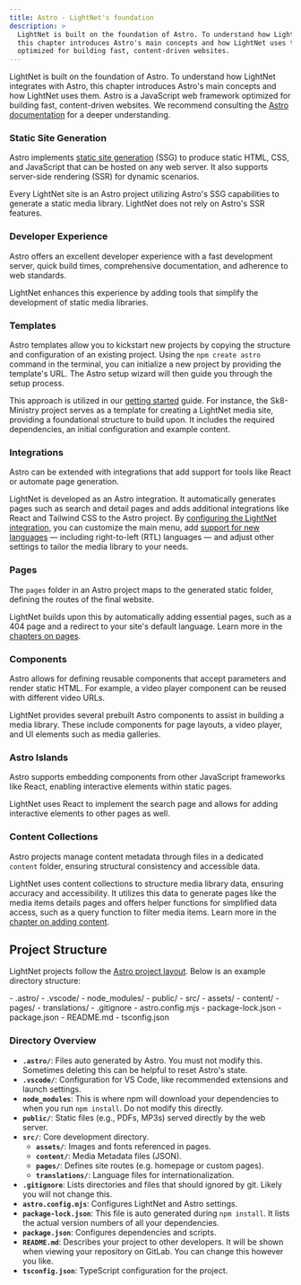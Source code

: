 ```yaml
---
title: Astro - LightNet's foundation
description: >
  LightNet is built on the foundation of Astro. To understand how LightNet integrates with Astro,
  this chapter introduces Astro's main concepts and how LightNet uses them. Astro is a JavaScript web framework
  optimized for building fast, content-driven websites.
---
```




LightNet is built on the foundation of Astro. To understand how LightNet integrates with Astro, 
this chapter introduces Astro's main concepts and how LightNet uses them. Astro is a JavaScript web framework optimized for building fast, 
content-driven websites. We recommend consulting the [Astro documentation](https://docs.astro.build/) for a deeper understanding.

### Static Site Generation

Astro implements [static site generation](/start-here/concepts/architecture/) (SSG) to produce static 
HTML, CSS, and JavaScript that can be hosted on any web server. It also supports 
server-side rendering (SSR) for dynamic scenarios.

Every LightNet site is an Astro project utilizing Astro's SSG capabilities to generate a static media library. 
LightNet does not rely on Astro's SSR features.

### Developer Experience

Astro offers an excellent developer experience with a fast development server, quick build times, 
comprehensive documentation, and adherence to web standards.

LightNet enhances this experience by adding tools that simplify the development of static media libraries.


### Templates

Astro templates allow you to kickstart new projects by copying the structure and configuration of an existing project. 
Using the `npm create astro` command in the terminal, you can initialize a new project by providing the template's URL. 
The Astro setup wizard will then guide you through the setup process.

This approach is utilized in our [getting started](/start-here/getting-started/) guide. 
For instance, the Sk8-Ministry project serves as a template for creating a LightNet media site, 
providing a foundational structure to build upon. It includes the required dependencies, an initial configuration and 
example content.


### Integrations

Astro can be extended with integrations that add support for tools like React or automate page generation.

LightNet is developed as an Astro integration. It automatically generates pages such as search and detail pages and adds additional 
integrations like React and Tailwind CSS to the Astro project. By [configuring the LightNet integration](/build/configuration/fundamentals), you can customize the main menu, 
add [support for new languages](/build/i18n/fundamentals) — including right-to-left (RTL) languages — and adjust other settings to tailor the media library to your needs.



### Pages

The `pages` folder in an Astro project maps to the generated static folder, defining the routes of the final website.

LightNet builds upon this by automatically adding essential pages, such as a 404 page and 
a redirect to your site's default language. Learn more in the 
[chapters on pages](/build/pages/fundamentals).

### Components

Astro allows for defining reusable components that accept parameters and render static HTML. 
For example, a video player component can be reused with different video URLs.

LightNet provides several prebuilt Astro components to assist in building a media library. 
These include components for page layouts, a video player, and UI elements such as media galleries. 


### Astro Islands

Astro supports embedding components from other JavaScript frameworks like React, enabling interactive elements within static pages.

LightNet uses React to implement the search page and allows for adding interactive elements to other pages as well.

### Content Collections

Astro projects manage content metadata through files in a dedicated `content` folder, ensuring structural consistency and accessible data.

LightNet uses content collections to structure media library data, ensuring accuracy and accessibility. 
It utilizes this data to generate pages like the media items details pages and offers helper functions for simplified data access, 
such as a query function to filter media items. Learn more in the [chapter on adding content](/content/fundamentals).


## Project Structure

LightNet projects follow the [Astro project layout](https://docs.astro.build/en/basics/project-structure/). Below is an example directory structure:

<FileTree>
- .astro/
- .vscode/
- node_modules/
- public/
- src/
  - assets/
  - content/
  - pages/
  - translations/
- .gitignore
- astro.config.mjs
- package-lock.json
- package.json
- README.md
- tsconfig.json
</FileTree>

### Directory Overview

- **`.astro/`**: Files auto generated by Astro. You must not modify this. Sometimes deleting this can be helpful to reset Astro's state.
- **`.vscode/`**: Configuration for VS Code, like recommended extensions and launch settings.
- **`node_modules`**: This is where npm will download your dependencies to when you run `npm install`. Do not modify this directly.
- **`public/`**: Static files (e.g., PDFs, MP3s) served directly by the web server.
- **`src/`**: Core development directory.
  - **`assets/`**: Images and fonts referenced in pages.
  - **`content/`**: Media Metadata files (JSON).
  - **`pages/`**: Defines site routes (e.g. homepage or custom pages).
  - **`translations/`**: Language files for internationalization.
- **`.gitignore`**: Lists directories and files that should ignored by git. Likely you will not change this.
- **`astro.config.mjs`**: Configures LightNet and Astro settings.
- **`package-lock.json`**: This file is auto generated during `npm install`. It lists the actual version numbers of all your dependencies.
- **`package.json`**: Configures dependencies and scripts.
- **`README.md`**: Describes your project to other developers. It will be shown when viewing your repository on GitLab. You can change this however you like.
- **`tsconfig.json`**: TypeScript configuration for the project.
